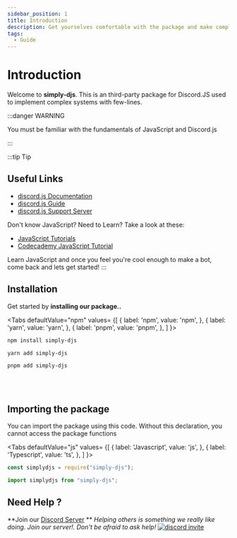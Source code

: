 ```yaml
---
sidebar_position: 1
title: Introduction
description: Get yourselves comfortable with the package and make complex things simple as possible
tags: 
  - Guide
---
```


# Introduction

Welcome to **simply-djs**. This is an third-party package for Discord.JS used to implement complex systems with few-lines.

:::danger WARNING

You must be familiar with the fundamentals of JavaScript and Discord.js

:::

:::tip Tip
## Useful Links
- [discord.js Documentation](https://discord.js.org/)
- [discord.js Guide](https://discordjs.guide/#before-you-begin)
- [discord.js Support Server](https://discord.gg/djs)

Don't know JavaScript? Need to Learn? Take a look at these:

- [JavaScript Tutorials](https://javascript.info/)
- [Codecademy JavaScript Tutorial](https://www.codecademy.com/learn/introduction-to-javascript)

Learn JavaScript and once you feel you're cool enough to make a bot, come back and lets get started!
:::

## Installation

Get started by **installing our package..**


<Tabs
  defaultValue="npm"
  values= {[
    { label: 'npm', value: 'npm', },
    { label: 'yarn', value: 'yarn', },
    { label: 'pnpm', value: 'pnpm', },
  ]
}>
<TabItem value="npm">

```bash
npm install simply-djs
```

</TabItem>

<TabItem value="yarn">

```bash
yarn add simply-djs
```

</TabItem>

<TabItem value="pnpm">

```bash
pnpm add simply-djs
```

</TabItem>

</Tabs>

<br></br>


## Importing the package

You can import the package using this code. Without this declaration, you cannot access the package functions

<Tabs
  defaultValue="js"
  values= {[
    { label: 'Javascript', value: 'js', },
    { label: 'Typescript', value: 'ts', },
  ]
}>
<TabItem value="js">

```js
const simplydjs = require("simply-djs");
```

</TabItem>

<TabItem value="ts">

```ts
import simplydjs from "simply-djs";
```

</TabItem>
</Tabs>


## Need Help ?
**Join our <a class="link" href="https://discord.gg/3JzDV9T5Fn">Discord Server</a> **
*Helping others is something we really like doing. Join our server!. Don't be afraid to ask help!*
<a href="https://discord.gg/3JzDV9T5Fn"><img alt="discord invite" src="https://invidget.switchblade.xyz/3JzDV9T5Fn" /></a>

